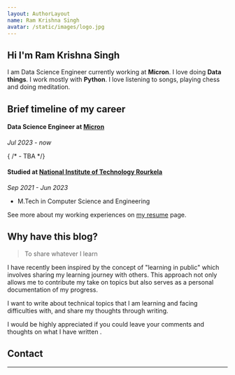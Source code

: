 ```yaml
---
layout: AuthorLayout
name: Ram Krishna Singh
avatar: /static/images/logo.jpg
---
```



## Hi <Twemoji emoji="waving hand" /> I'm Ram Krishna Singh

I am Data Science Engineer currently working at **Micron**. 
I love doing **Data things**.
I work mostly with **Python**.
I love listening to songs, playing chess and doing meditation.

## Brief timeline of my career

#### Data Science Engineer at [Micron](https://www.micron.com/)
_Jul 2023 - now_

{ /* - TBA */}

#### Studied at [National Institute of Technology Rourkela](https://www.nitrkl.ac.in/)

_Sep 2021 - Jun 2023_

- M.Tech in Computer Science and Engineering

See more about my working experiences on [my resume](/resume) page.


## Why have this blog?

> To share whatever I learn

I have recently been inspired by the concept of "learning in public" which involves sharing my learning journey with others. This approach not only allows me to contribute my take on topics but also serves as a personal documentation of my progress.

I want to write about technical topics that I am learning and facing difficulties with, and share my thoughts through writing.

I would be highly appreciated if you could leave your comments and thoughts on what I have written <Twemoji emoji="clinking-beer-mugs" />.

## Contact

<SocialAccounts />

---
